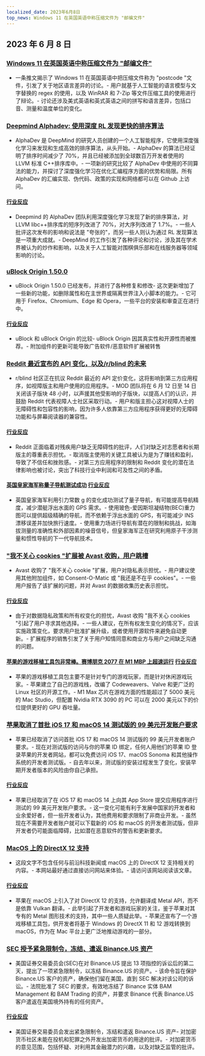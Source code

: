 ```yaml
---
localized_date: 2023年6月8日
top_news: Windows 11 在英国英语中称压缩文件为 "邮编文件"
---
```




<CallToAction />

<Steps>

## 2023 年 6 月 8 日

### [Windows 11 在英国英语中称压缩文件为 "邮编文件"](https://twitter.com/JymFox/status/1665799627377975300)

- 一条推文揭示了 Windows 11 在英国英语中把压缩文件称为 "postcode "文件，引发了关于地区语言差异的讨论。- 用户就基于人工智能的语言模型与文字替换的 regex 的使用，以及 WinRAR 和 7-Zip 等文件压缩工具的使用进行了辩论。- 讨论还涉及美式英语和英式英语之间的拼写和语言差异，包括口音、测量和温度单位的变化。

### [Deepmind Alphadev: 使用深度 RL 发现更快的排序算法](https://www.nature.com/articles/s41586-023-06004-9)

- AlphaDev 是 DeepMind 的研究人员创建的一个人工智能程序，它使用深度强化学习来发现和生成高效的排序算法，从头开始。- AlphaDev 的算法已经证明了排序时间减少了 70%，并且已经被添加到全球数百万开发者使用的 LLVM 标准 C++排序库中。- 一项新的研究比较了 AlphaDev 中使用的不同算法的能力，并探讨了深度强化学习在优化汇编程序方面的优势和局限。所有 AlphaDev 的汇编实现、伪代码、政策的实现和网络都可以在 Github 上访问。

#### [行业反应](http://news.ycombinator.com/item?id=36228125)

- Deepmind 的 AlphaDev 团队利用深度强化学习发现了新的排序算法，对 LLVM libc++排序库的短序列改进了 70%，对大序列改进了 1.7%。- 一些人批评这次发布的影响和说法是 "夸张的"，而另一些人则认为通过 RL 发现算法是一项重大成就。- DeepMind 的工作引发了各种评论和讨论，涉及其在学术界被认为的炒作和影响，以及关于人工智能对围棋俱乐部和在线服务器等领域影响的讨论。

### [uBlock Origin 1.50.0](https://github.com/gorhill/uBlock/releases/tag/1.50.0)

- uBlock Origin 1.50.0 已经发布，并进行了各种修复和修改- 这次更新增加了一些新的功能，如删除属性和在主世界或隔离世界注入小脚本的能力。- 它可用于 Firefox、Chromium、Edge 和 Opera，一些平台的安装和审查正在进行中。

#### [行业反应](http://news.ycombinator.com/item?id=36227411)

- uBlock 和 uBlock Origin 的比较- uBlock Origin 因其真实性和开源性而被推荐。- 附加组件的更新可能导致广告软件/恶意软件扩展被转售

### [Reddit 最近宣布的 API 变化，以及/r/blind 的未来](https://old.reddit.com/r/Blind/comments/13zr8h2/reddits_recently_announced_api_changes_and_the/)

- r/blind 社区正在抗议 Reddit 最近的 API 定价变化，这将影响到第三方应用程序，如视障版主和用户使用的应用程序。- MOD 团队将在 6 月 12 日至 14 日关闭该子版块 48 小时，以声援其他受影响的子版块，以提高人们的认识，并鼓励 Reddit 代表视障人士社区采取行动。- 用户和版主担心这对视障人士的无障碍性和包容性的影响，因为许多人依靠第三方应用程序获得更好的无障碍功能和与屏幕阅读器的兼容性。

#### [行业反应](http://news.ycombinator.com/item?id=36231016)

- Reddit 正面临着对残疾用户缺乏无障碍性的批评，人们对缺乏对志愿者和长期版主的尊重表示担忧。- 取消版主使用的关键工具被认为是为了赚钱和盈利，导致了不信任和挫败感。- 对第三方应用程序的限制和 Reddit 变化的潜在法律影响也被讨论，突出了科技行业中利润和可及性之间的矛盾。

#### [英国皇家海军称量子导航测试成功](https://thequantuminsider.com/2023/06/06/royal-navy-says-quantum-navigation-test-a-success/) [行业反应](http://news.ycombinator.com/item?id=36222625)

- 英国皇家海军利用引力常数 g 的变化成功测试了量子导航，有可能提高导航精度，减少潜艇浮出水面的 GPS 需求。- 使用玻色-爱因斯坦凝结物(BEC)重力图可以提供超级精确的导航，而不依赖于浮出水面的 GPS，有可能减少 INS 漂移误差并加快旅行速度。- 使用重力场进行导航有潜在的限制和挑战，如海拔测量的准确性和外部因素的噪音信号，但皇家海军正在研究利用原子干涉测量和惯性导航的下一代导航技术。

### ["我不关心 cookies "扩展被 Avast 收购，用户跳槽](https://addons.mozilla.org/en-US/firefox/addon/i-dont-care-about-cookies/reviews/?score=1&utm_content=addons-manager-reviews-link&utm_medium=firefox-browser&utm_source=firefox-browser)

- Avast 收购了 "我不关心 cookie "扩展，用户对隐私表示担忧。- 用户建议使用其他附加组件，如 Consent-O-Matic 或 "我还是不在乎 cookies"。- 一些用户报告了该扩展的问题，并对 Avast 的数据收集历史表示担忧。

#### [行业反应](http://news.ycombinator.com/item?id=36233068)

- 由于对数据隐私政策和所有权变化的担忧，Avast 收购 "我不关心 cookies "引起了用户寻求其他选择。- 一些人建议，在所有权发生变化的情况下，应该实施政策变化，要求用户批准扩展升级，或者使用开源软件来避免自动更新。- 扩展程序的销售引发了关于用户知情同意和商业方与用户之间缺乏沟通的问题。

#### [苹果的游戏移植工具包非常棒。赛博朋克 2077 在 M1 MBP 上超速运行](https://twitter.com/isaacmarovitz/status/1666209780031971341) [行业反应](http://news.ycombinator.com/item?id=36223927)

- 苹果的游戏移植工具包主要不是针对专门的游戏玩家，而是针对休闲游戏玩家。- 苹果建立了自己的游戏栈，改编了 Codeweavers、Valve 和更广泛的 Linux 社区的开源工作。- M1 Max 芯片在游戏方面的性能超过了 5000 美元的 Mac Studio，但配置 Nvidia RTX 3090 的 PC 可以在 2000 美元以下的价位提供更好的 GPU 吞吐量。

### [苹果取消了首批 iOS 17 和 macOS 14 测试版的 99 美元开发账户要求](https://arstechnica.com/gadgets/2023/06/how-to-install-ios-17-and-macos-14-developer-betas-now-that-anyone-can-do-it/)

- 苹果已经取消了访问首批 iOS 17 和 macOS 14 测试版的 99 美元开发者账户要求。- 现在对测试版的访问与你的苹果 ID 绑定，任何人用他们的苹果 ID 登录苹果的开发者网站，都可以免费访问 iOS 17、macOS Sonoma 和其他操作系统的开发者测试版。- 自去年以来，测试版的安装过程发生了变化，安装早期开发者版本的风险由你自己承担。

#### [行业反应](http://news.ycombinator.com/item?id=36230839)

- 苹果已经取消了在 iOS 17 和 macOS 14 上向其 App Store 提交应用程序进行测试的 99 美元开发账户要求。- 这一变化可能有利于发展中国家的开发者和业余爱好者，但一些开发者认为，其他费用和要求限制了非商业开发。- 虽然现在不需要开发者账户就可以下载新的 iOS 和 macOS 的开发者测试版，但非开发者仍可能面临障碍，比如潜在恶意软件的警告和更新要求。

### [MacOS 上的 DirectX 12 支持](https://twitter.com/andytizer/status/1666131239575728130)

- 这段文字不包含任何与前沿科技新闻或 macOS 上的 DirectX 12 支持相关的内容。- 本网站最好通过直接访问网站来体验。- 请访问该网站阅读该文章。

#### [行业反应](http://news.ycombinator.com/item?id=36222266)

- 苹果在 macOS 上引入了对 DirectX 12 的支持，允许翻译成 Metal API，而不是依靠 Vulkan 翻译。- 此举引起了开发者和游戏玩家的关注，鉴于苹果对其专有的 Metal 图形技术的支持，其中一些人质疑此举。- 苹果还宣布了一个游戏移植工具包，供开发者将基于 Windows 的 DirectX 11 和 12 游戏转换到 macOS，作为在 Mac 平台上更广泛地推动游戏的一部分。

### [SEC 授予紧急限制令，冻结、遣返 Binance.US 资产](https://www.kitco.com/news/2023-06-07/SEC-granted-emergency-restraining-order-to-freeze-repatriate-Binance-US-assets.html)

- 美国证券交易委员会(SEC)在对 Binance.US 提出 13 项指控的诉讼后的第二天，提出了一项紧急限制令，以冻结 Binance.US 的资产。- 该命令旨在保护 Binance.US 客户的资产，确保他们留在美国，直到 SEC 解决对该公司的诉讼。- 法院批准了 SEC 的要求，有效地冻结了 Binance 实体 BAM Management 和 BAM Trading 的资产，并要求 Binance 代表 Binance.US 客户遣返在美国境外持有的任何资产。

#### [行业反应](http://news.ycombinator.com/item?id=36235143)

- 美国证券交易委员会发出紧急限制令，冻结和遣返 Binance.US 资产- 对加密货币社区未能在投机和犯罪之外开发出加密货币的用途的批评。- 对加密货币的意见范围，包括怀疑、对利用其金融潜力的兴趣，以及对缺乏监管的批评。
  </Steps>
